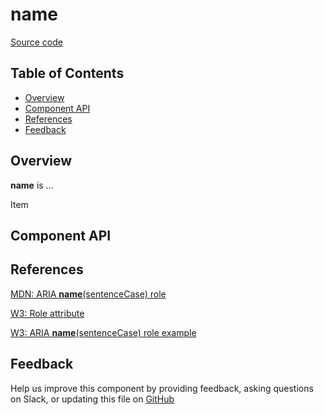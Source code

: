 
# **name**

[Source code](https://github.com/leemonade/bubbles/tree/main/packages/components/feedback/Item)

## Table of Contents

<!-- START doctoc generated TOC please keep comment here to allow auto update -->
<!-- DON'T EDIT THIS SECTION, INSTEAD RE-RUN doctoc TO UPDATE -->

- [Overview](#overview)
- [Component API](#component-api)
- [References](#references)
- [Feedback](#feedback)

## Overview

**name** is ...

<ThemeProvider>
  <Item>Item</Item>
</ThemeProvider>

## Component API

<Preview>
  <Story id="atoms-feedback-item--playground" />
</Preview>

<Props of={Item} />

## References

[MDN: ARIA **name**(sentenceCase) role](https://developer.mozilla.org/en-US/docs/Web/Accessibility/ARIA/Roles/item_role)

[W3: Role attribute](https://www.w3.org/WAI/PF/HTML/wiki/RoleAttribute)

[W3: ARIA **name**(sentenceCase) role example](https://www.w3.org/TR/2016/WD-wai-aria-practices-1.1-20160317/examples/item/item.html)

## Feedback

Help us improve this component by providing feedback, asking questions on Slack, or updating this file on
[GitHub](https://github.com/leemonade/bubbles/edit/main/packages/components/feedback/Item.mdx)
